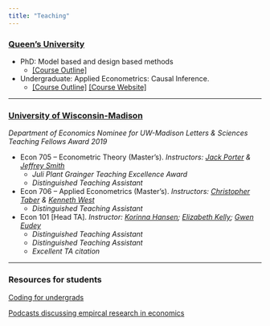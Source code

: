 ```yaml
---
title: "Teaching"
---
```

<!-- 
### [Clark University](https://www.clarku.edu/departments/economics/) 

- Undergraduate: Introductory Econometrics
- Undergraduate: Applied Econometrics -->


### [Queen's University](https://www.econ.queensu.ca/) 

- PhD: Model based and design based  methods
    - [ [Course Outline] ](https://moshialam.github.io/_pages/852_outline/)
- Undergraduate: Applied Econometrics: Causal Inference.
    - [ [Course Outline] ](morepages/452_outline.qmd/) [ [Course Website] ](https://onq.queensu.ca/d2l/home/764511)

---

### [University of Wisconsin-Madison](https://econ.wisc.edu/) 
 <p class="text-info">  _Department of Economics Nominee for UW-Madison Letters & Sciences Teaching Fellows Award 2019_ </p>
 
- Econ 705 -- Econometric Theory (Master's). _Instructors: [Jack Porter](https://www.ssc.wisc.edu/~jrporter/) & [Jeffrey Smith](https://sites.google.com/site/econjeffsmith/home)_ 
  - _Juli Plant Grainger Teaching Excellence Award_ 
  -  _Distinguished Teaching Assistant_

- Econ 706 -- Applied Econometrics (Master's). _Instructors: [Christopher Taber](https://www.ssc.wisc.edu/~ctaber/) & [Kenneth West](https://www.ssc.wisc.edu/~kwest/)_
   - _Distinguished Teaching Assistant_

- Econ 101 [Head TA]. _Instructor: [Korinna Hansen](https://www.ssc.wisc.edu/~kohansen/); [Elizabeth Kelly](https://econ.wisc.edu/staff/kelly-elizabeth/); [Gwen Eudey](https://econ.wisc.edu/staff/eudey-gwen/) _
  - _Distinguished Teaching Assistant_ 
  - _Distinguished Teaching Assistant_ 
  - _Excellent TA citation_

<!-- - Econ 101. _Instructor: [Elizabeth Kelly](https://econ.wisc.edu/staff/kelly-elizabeth/)_ -->

<!-- - Econ 101. _Instructor: [Gwen Eudey](https://econ.wisc.edu/staff/eudey-gwen/)_ -->


---

### Resources for students

[Coding for undergrads](/morepages/resourcesforugstudents.qmd)

[Podcasts discussing empircal research in economics](/morepages/podcasts.qmd)
